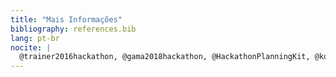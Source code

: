 ```yaml
---
title: "Mais Informações"
bibliography: references.bib
lang: pt-br
nocite: |
  @trainer2016hackathon, @gama2018hackathon, @HackathonPlanningKit, @komssi2014hackathons, @medina2020we, @nolte2020happens, @gama2018hackathon 
---
```




